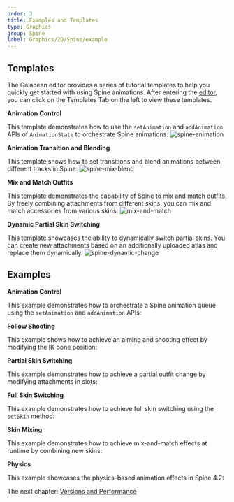 ```yaml
---
order: 3
title: Examples and Templates
type: Graphics
group: Spine
label: Graphics/2D/Spine/example
---
```


## Templates

The Galacean editor provides a series of tutorial templates to help you quickly get started with using Spine animations.
After entering the [editor](https://galacean.antgroup.com/editor/projects), you can click on the Templates Tab on the left to view these templates.

**Animation Control**

This template demonstrates how to use the `setAnimation` and `addAnimation` APIs of `AnimationState` to orchestrate Spine animations:
<Image src="https://mdn.alipayobjects.com/huamei_kz4wfo/afts/img/A*6B93QKMSmIcAAAAAAAAAAAAADsp6AQ/original" alt="spine-animation" />

**Animation Transition and Blending**

This template shows how to set transitions and blend animations between different tracks in Spine:
<Image src="https://mdn.alipayobjects.com/huamei_kz4wfo/afts/img/A*KLq_S5fkeWQAAAAAAAAAAAAADsp6AQ/original" alt="spine-mix-blend" />

**Mix and Match Outfits**

This template demonstrates the capability of Spine to mix and match outfits. By freely combining attachments from different skins, you can mix and match accessories from various skins:
<Image src="https://mdn.alipayobjects.com/huamei_kz4wfo/afts/img/A*AEsoSLT7cqUAAAAAAAAAAAAADsp6AQ/original" alt="mix-and-match" />

**Dynamic Partial Skin Switching**

This template showcases the ability to dynamically switch partial skins. You can create new attachments based on an additionally uploaded atlas and replace them dynamically.
<Image src="https://mdn.alipayobjects.com/huamei_kz4wfo/afts/img/A*Rbd-QKbX2VEAAAAAAAAAAAAADsp6AQ/original" alt="spine-dynamic-change" />

## Examples

**Animation Control**

This example demonstrates how to orchestrate a Spine animation queue using the `setAnimation` and `addAnimation` APIs:
<Playground href="/embed/spine-animation" />

**Follow Shooting**

This example shows how to achieve an aiming and shooting effect by modifying the IK bone position:
<Playground href="/embed/spine-follow-shoot" />

**Partial Skin Switching**

This example demonstrates how to achieve a partial outfit change by modifying attachments in slots:
<Playground href="/embed/spine-change-attachment" />

**Full Skin Switching**

This example demonstrates how to achieve full skin switching using the `setSkin` method:
<Playground href="/embed/spine-full-skin-change" />

**Skin Mixing**

This example demonstrates how to achieve mix-and-match effects at runtime by combining new skins:
<Playground href="/embed/spine-mix-and-match" />

**Physics**

This example showcases the physics-based animation effects in Spine 4.2:
<Playground href="/embed/spine-physics" />

The next chapter: [Versions and Performance](/docs/graphics/2D/spine/other)

